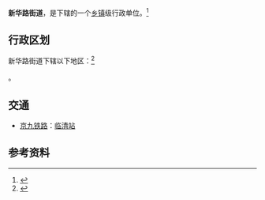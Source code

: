 {{中国乡级行政区|37/15/81/002/000}}

'''新华路街道'''，是{{PRC admin/fullname|37/15/81/002/000|3}}下辖的一个[[乡镇|乡镇]]级行政单位。<ref>{{PRC admin/ref sgc|{{PRC admin/parent|37/15/81/002/000}}}}</ref>

== 行政区划 ==

新华路街道下辖以下地区：<ref>{{PRC admin/ref sgc|37/15/81/002/000}}</ref>

{{PRC admin/children|37/15/81/002/000}}。

== 交通 ==
* {{rint|cn|rail}}[[京九铁路|京九铁路]]：[[临清站|临清站]]

== 参考资料 ==
{{reflist}}

{{PRC admin/navcat|37/15/81/002/000}}